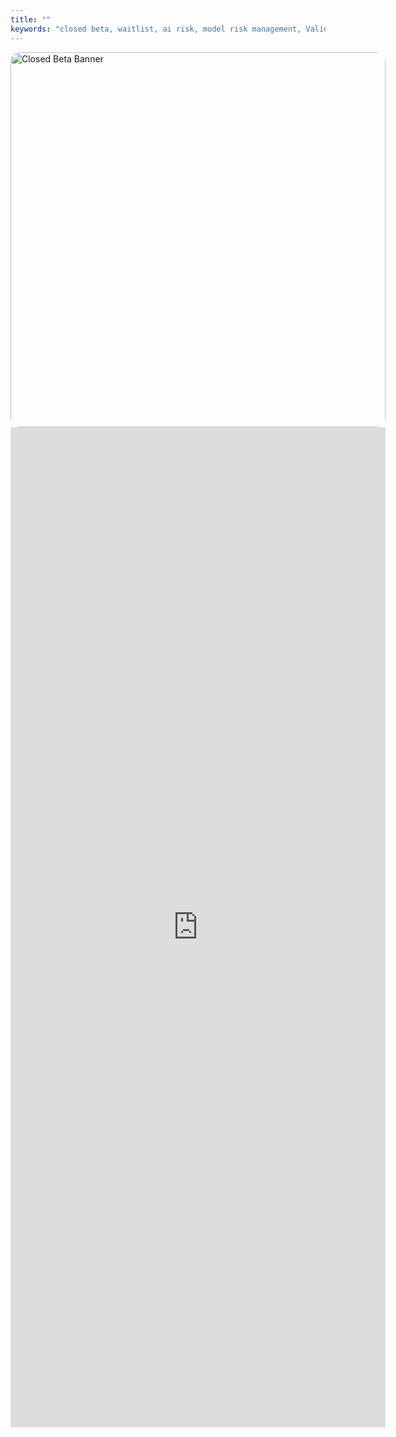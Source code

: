 ```yaml
---
title: ""
keywords: "closed beta, waitlist, ai risk, model risk management, ValidMind"
---
```


```{=html}
 <head>
    <meta charset="UTF-8">
    <meta http-equiv="X-UA-Compatible" content="IE=edge">
    <meta name="viewport" content="width=device-width, initial-scale=1.0">
    <style>
        .column {
            display: flex;
            flex-direction: column;
            align-items: center; /* Centers the content horizontally */
            justify-content: center; /* Centers the content vertically */
            width: 600px; /* Matches the width of the image */
            margin: 0 auto; /* Centers the column itself */
        }
        .banner-image {
            width: 600px;
            border-radius: 15px; /* Rounded corners */
        }
    </style>
    <title>Image and Iframe</title>
</head>
<body>
    <div class="column">
        <img src="closed-beta-banner.png" alt="Closed Beta Banner"  class="banner-image">
        <iframe src="https://docs.google.com/forms/d/e/1FAIpQLScTxcssNLMnvFQzmNR4tyrVFAYEbmO_2e2Kk_PnOti-o_1MZw/viewform?embedded=true" width="600" height="1600" frameborder="0" marginheight="0" marginwidth="0">Loading…</iframe>
    </div>
</body>
```